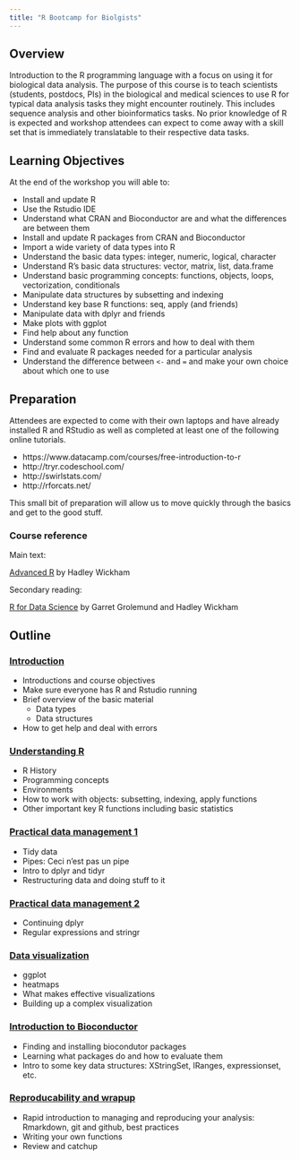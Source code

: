 ```yaml
---
title: "R Bootcamp for Biolgists"
---
```


## Overview

Introduction to the R programming language with a focus on using it for biological data analysis.  The purpose of this course is to teach scientists (students, postdocs, PIs) in the biological and medical sciences to use R for typical data analysis tasks they might encounter routinely.  This includes sequence analysis and other bioinformatics tasks.  No prior knowledge of R is expected and workshop attendees can expect to come away with a skill set that is immediately translatable to their respective data tasks.


## Learning Objectives

At the end of the workshop you will able to:

* Install and update R
* Use the Rstudio IDE
* Understand what CRAN and Bioconductor are and what the differences are between them
* Install and update R packages from CRAN and Bioconductor
* Import a wide variety of data types into R
* Understand the basic data types: integer, numeric, logical, character
* Understand R's basic data structures: vector, matrix, list, data.frame
* Understand basic programming concepts: functions, objects, loops, vectorization, conditionals
* Manipulate data structures by subsetting and indexing
* Understand key base R functions: seq, apply (and friends)
* Manipulate data with dplyr and friends
* Make plots with ggplot
* Find help about any function
* Understand some common R errors and how to deal with them
* Find and evaluate R packages needed for a particular analysis
* Understand the difference between `<-` and `=` and make your own choice about which one to use



## Preparation

Attendees are expected to come with their own laptops and have already installed R and RStudio as well as completed at least one of the following online tutorials. 

 - https://www.datacamp.com/courses/free-introduction-to-r
 - http://tryr.codeschool.com/
 - http://swirlstats.com/
 - http://rforcats.net/

This small bit of preparation will allow us to move quickly through the basics and get to the good stuff.

### Course reference

Main text:  

[Advanced R](http://adv-r.had.co.nz/) by Hadley Wickham

Secondary reading:  

[R for Data Science](http://r4ds.had.co.nz/) by Garret Grolemund and Hadley Wickham


## Outline

### [Introduction](1_introduction.html)

* Introductions and course objectives
* Make sure everyone has R and Rstudio running
* Brief overview of the basic material
	- Data types
	- Data structures
* How to get help and deal with errors


### [Understanding R](2_understanding_R.html)

* R History
* Programming concepts
* Environments
* How to work with objects: subsetting, indexing, apply functions
* Other important key R functions including basic statistics


### [Practical data management 1](3_prac_data_management_1.html)

* Tidy data
* Pipes: Ceci n'est pas un pipe
* Intro to dplyr and tidyr
* Restructuring data and doing stuff to it

### [Practical data management 2](4_prac_data_management_2.html)

* Continuing dplyr
* Regular expressions and stringr


### [Data visualization](5_data_viz.html)

* ggplot
* heatmaps
* What makes effective visualizations
* Building up a complex visualization


### [Introduction to Bioconductor](6_intro_to_bioconductor.html)

* Finding and installing biocondutor packages
* Learning what packages do and how to evaluate them
* Intro to some key data structures: XStringSet, IRanges, expressionset, etc.


### [Reproducability and wrapup](7_wrapup.html)

* Rapid introduction to managing and reproducing your analysis: Rmarkdown, git and github, best practices
* Writing your own functions
* Review and catchup





